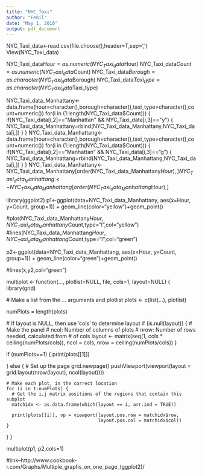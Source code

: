 ```yaml
---
title: "NYC_Taxi"
author: "Fenil"
date: "May 1, 2016"
output: pdf_document
---
```


NYC_Taxi_data<-read.csv(file.choose(),header=T,sep=',')
View(NYC_Taxi_data)

NYC_Taxi_data$Hour=as.numeric(NYC_Taxi_data$Hour)
NYC_Taxi_data$Count=as.numeric(NYC_Taxi_data$Count)
NYC_Taxi_data$Borough=as.character(NYC_Taxi_data$Borough)
NYC_Taxi_data$Taxi_type=as.character(NYC_Taxi_data$Taxi_type)

NYC_Taxi_data_Manhattany<-data.frame(hour=character(),borough=character(),taxi_type=character(),count=numeric())
for(i in (1:length(NYC_Taxi_data$Count)))
{
  if(NYC_Taxi_data[i,2]=="Manhattan" && NYC_Taxi_data[i,3]=="y")
    {
      NYC_Taxi_data_Manhattany=rbind(NYC_Taxi_data_Manhattany,NYC_Taxi_data[i,])
    }
}
NYC_Taxi_data_Manhattang<-data.frame(hour=character(),borough=character(),taxi_type=character(),count=numeric())
for(i in (1:length(NYC_Taxi_data$Count)))
{
  if(NYC_Taxi_data[i,2]=="Manhattan" && NYC_Taxi_data[i,3]=="g")
    {
      NYC_Taxi_data_Manhattang=rbind(NYC_Taxi_data_Manhattang,NYC_Taxi_data[i,])
    }
}
NYC_Taxi_data_Manhattany<-NYC_Taxi_data_Manhattany[order(NYC_Taxi_data_Manhattany$Hour),]
NYC_Taxi_data_Manhattang<-NYC_Taxi_data_Manhattang[order(NYC_Taxi_data_Manhattang$Hour),]

library(ggplot2)
p1<-ggplot(data=NYC_Taxi_data_Manhattany, aes(x=Hour, y=Count, group=1)) +
  geom_line(color="yellow")+geom_point()

#plot(NYC_Taxi_data_Manhattany$Hour,NYC_Taxi_data_Manhattany$Count,type="l",col="yellow")
#lines(NYC_Taxi_data_Manhattang$Hour,NYC_Taxi_data_Manhattang$Count,type="l",col="green")
  
p2<-ggplot(data=NYC_Taxi_data_Manhattang, aes(x=Hour, y=Count, group=1)) +
  geom_line(color="green")+geom_point()

#lines(x,y2,col="green")

multiplot <- function(..., plotlist=NULL, file, cols=1, layout=NULL) {
  library(grid)

  # Make a list from the ... arguments and plotlist
  plots <- c(list(...), plotlist)

  numPlots = length(plots)

  # If layout is NULL, then use 'cols' to determine layout
  if (is.null(layout)) {
    # Make the panel
    # ncol: Number of columns of plots
    # nrow: Number of rows needed, calculated from # of cols
    layout <- matrix(seq(1, cols * ceiling(numPlots/cols)),
                    ncol = cols, nrow = ceiling(numPlots/cols))
  }

 if (numPlots==1) {
    print(plots[[1]])

  } else {
    # Set up the page
    grid.newpage()
    pushViewport(viewport(layout = grid.layout(nrow(layout), ncol(layout))))

    # Make each plot, in the correct location
    for (i in 1:numPlots) {
      # Get the i,j matrix positions of the regions that contain this subplot
      matchidx <- as.data.frame(which(layout == i, arr.ind = TRUE))

      print(plots[[i]], vp = viewport(layout.pos.row = matchidx$row,
                                      layout.pos.col = matchidx$col))
    }
  }
}

multiplot(p1, p2,cols=1)



#link--http://www.cookbook-r.com/Graphs/Multiple_graphs_on_one_page_(ggplot2)/


